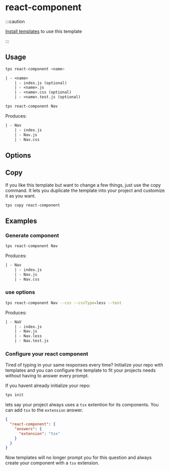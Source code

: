 
# react-component

:::caution

[Install templates](../intro#installation) to use this template

:::

## Usage

```bash title="Usage"
tps react-component <name>
```

```txt title="Creates"
| - <name>
	| - index.js (optional)
	| - <name>.js
	| - <name>.css (optional)
	| - <name>.test.js (optional)
```

<Example>

```bash
tps react-component Nav
```

Produces:

```txt
| - Nav
	| - index.js
	| - Nav.js
	| - Nav.css
```

</Example>

## Options

<TemplateOptions template="react-component" type="js" />

## Copy

If you like this template but want to change a few things, just use the copy
command. It lets you duplicate the template into your project and customize it
as you want.

```bash
tps copy react-component
```

## Examples

### Generate component

```bash
tps react-component Nav
```

Produces:

```txt
| - Nav
	| - index.js
	| - Nav.js
	| - Nav.css
```

### use options

```bash
tps react-component Nav --css --cssType=less --test
```

Produces:

```txt
| - NaV
	| - index.js
	| - Nav.js
	| - Nav.less
	| - Nav.test.js
```

### Configure your react component

Tired of typing in your same responses every time? Initialize your repo with
templates and you can configure the template to fit your projects needs without
having to answer every prompt.

If you havent already initialize your repo:

```bash
tps init
```

lets say your project always uses a `tsx` extention for its components. You can
add `tsx` to the `extension` answer.

```json title=".tps/.tpsrc"
{
  "react-component": {
    "answers": {
      "extension": "tsx"
    }
  }
}
```

Now templates will no longer prompt you for this question and always create your
component with a `tsx` extension.
